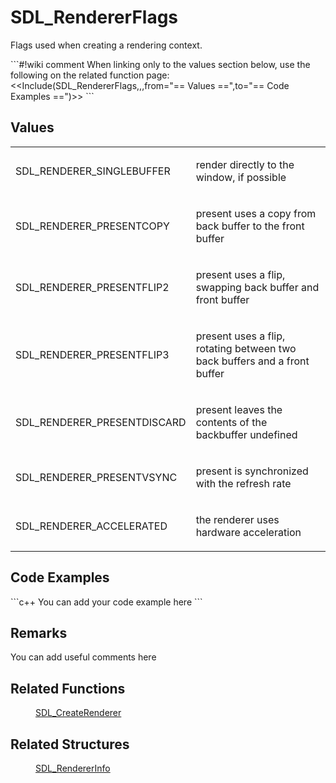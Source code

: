 <!-- pragma section-numbers off -->
<!-- pragma disable-camelcase -->

= SDL_RendererFlags =
Flags used when creating a rendering context.


```#!wiki comment
When linking only to the values section below, use the following on the related function page:
<<Include(SDL_RendererFlags,,,from="== Values ==",to="== Code Examples ==")>>
```

== Values ==
{|
|SDL_RENDERER_SINGLEBUFFER
|render directly to the window, if possible
|-
|SDL_RENDERER_PRESENTCOPY
|present uses a copy from back buffer to the front buffer
|-
|SDL_RENDERER_PRESENTFLIP2
|present uses a flip, swapping back buffer and front buffer
|-
|SDL_RENDERER_PRESENTFLIP3
|present uses a flip, rotating between two back buffers and a front buffer
|-
|SDL_RENDERER_PRESENTDISCARD
|present leaves the contents of the backbuffer undefined
|-
|SDL_RENDERER_PRESENTVSYNC
|present is synchronized with the refresh rate
|-
|SDL_RENDERER_ACCELERATED
|the renderer uses hardware acceleration
|}

== Code Examples ==
```c++
You can add your code example here
```

== Remarks ==
You can add useful comments here

== Related Functions ==
:[[SDL_CreateRenderer]]

== Related Structures ==
:[[SDL_RendererInfo]]
